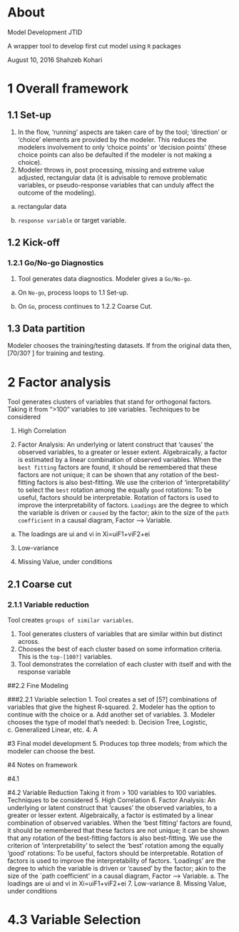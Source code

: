 

# About
Model Development JTID

A wrapper tool to develop first cut model using `R` packages

August 10, 2016
Shahzeb Kohari


# 1	Overall framework

## 1.1	Set-up
1.	In the flow, 'running' aspects are taken care of by the tool; 'direction' or 'choice' elements are provided by the modeler. This reduces the modelers involvement to only 'choice points' or 'decision points' (these choice points can also be defaulted if the modeler is not making a choice).
2.	Modeler throws in, post processing, missing and extreme value adjusted, rectangular data (it is advisable to remove problematic variables, or pseudo-response variables that can unduly affect the outcome of the modeling).

a.	rectangular data

b.	`response variable` or target variable.

## 1.2	Kick-off

### 1.2.1	Go/No-go Diagnostics
1.	Tool generates data diagnostics. Modeler gives a `Go/No-go`. 

a.	On `No-go`, process loops to 1.1 Set-up. 

b.	On `Go`, process continues to 1.2.2 Coarse Cut.

## 1.3	Data partition
Modeler chooses the training/testing datasets. If from the original data then, [70/30? ] for training and testing. 

# 2	Factor analysis
Tool generates clusters of variables that stand for orthogonal factors. 
Taking it from “>100” variables to `100` variables. Techniques to be considered

1.	High Correlation

2.	Factor Analysis: An underlying or latent construct that ‘causes’ the observed variables, to a greater or lesser extent. Algebraically, a factor is estimated by a linear combination of observed variables. When the `best fitting` factors are found, it should be remembered that these factors are not unique; it can be shown that any rotation of the best-fitting factors is also best-fitting. We use the criterion of ‘interpretability’ to select the `best` rotation among the equally `good` rotations: To be useful, factors should be interpretable. Rotation of factors is used to improve the interpretability of factors. `Loadings` are the degree to which the variable is driven or `caused` by the factor; akin to the size of the `path coefficient` in a causal diagram, Factor –> Variable. 

a.	The loadings are  ui and vi in Xi=uiF1+viF2+ei

3.	Low-variance

4.	Missing Value, under conditions

## 2.1	Coarse cut 

### 2.1.1	Variable reduction
Tool creates `groups of similar variables`.

1.	Tool generates clusters of variables that are similar within but distinct across. 
2.	Chooses the best of each cluster based on some information criteria. This is the `top-[100?]` variables.  
3.	Tool demonstrates the correlation of each cluster with itself and with the response variable

##2.2	Fine Modeling

###2.2.1	Variable selection
1.	Tool creates a set of [5?] combinations of variables that give the highest R-squared.
2.	Modeler has the option to continue with the choice or 
a.	Add another set of variables. 
3.	Modeler chooses the type of model that’s needed: 
b.	Decision Tree, Logistic, 
c.	Generalized Linear, etc.
4.	A

#3	Final model development
5.	Produces top three models; from which the modeler can choose the best.

#4	Notes on framework 

#4.1	

#4.2	Variable Reduction
Taking it from > 100 variables to 100 variables. Techniques to be considered
5.	High Correlation
6.	Factor Analysis: An underlying or latent construct that ‘causes’ the observed variables, to a greater or lesser extent. Algebraically, a factor is estimated by a linear combination of observed variables. When the 'best fitting’ factors are found, it should be remembered that these factors are not unique; it can be shown that any rotation of the best-fitting factors is also best-fitting. We use the criterion of 'interpretability' to select the 'best' rotation among the equally 'good' rotations: To be useful, factors should be interpretable. Rotation of factors is used to improve the interpretability of factors. 'Loadings' are the degree to which the variable is driven or 'caused' by the factor; akin to the size of the `path coefficient’ in a causal diagram, Factor –> Variable. 
a.	The loadings are  ui and vi in Xi=uiF1+viF2+ei
7.	Low-variance
8.	Missing Value, under conditions

# 4.3	Variable Selection





